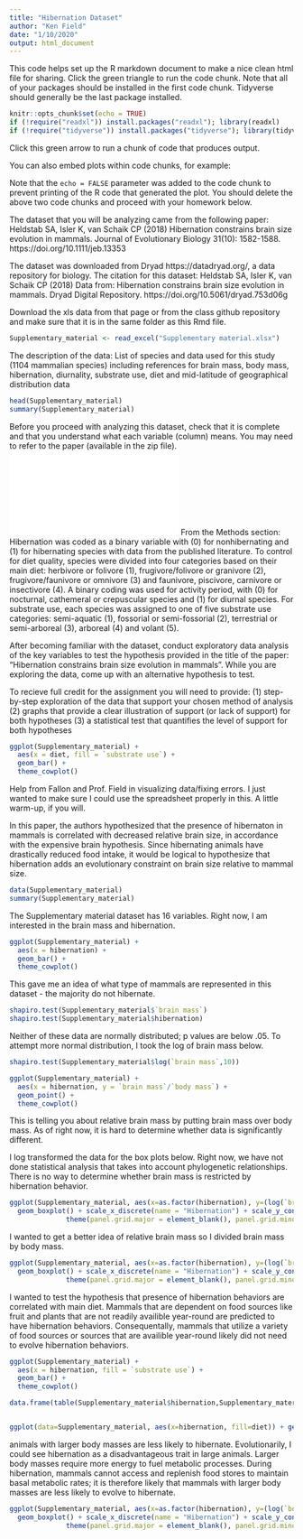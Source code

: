 ```yaml
---
title: "Hibernation Dataset"
author: "Ken Field"
date: "1/10/2020"
output: html_document
---
```


This code helps set up the R markdown document to make a nice clean html file for sharing. 
Click the green triangle to run the code chunk. 
Note that all of your packages should be installed in the first code chunk.
Tidyverse should generally be the last package installed.

```r
knitr::opts_chunk$set(echo = TRUE)
if (!require("readxl")) install.packages("readxl"); library(readxl)
if (!require("tidyverse")) install.packages("tidyverse"); library(tidyverse)
```

Click this green arrow to run a chunk of code that produces output.


You can also embed plots within code chunks, for example:



Note that the `echo = FALSE` parameter was added to the code chunk to prevent printing of the R code that generated the plot. You should delete the above two code chunks and proceed with your homework below.

The dataset that you will be analyzing came from the following paper:
Heldstab SA, Isler K, van Schaik CP (2018) Hibernation constrains brain size evolution in mammals. Journal of Evolutionary Biology 31(10): 1582-1588. https://doi.org/10.1111/jeb.13353

The dataset was downloaded from Dryad https://datadryad.org/, a data repository for biology. The citation for this dataset:
Heldstab SA, Isler K, van Schaik CP (2018) Data from: Hibernation constrains brain size evolution in mammals. Dryad Digital Repository. https://doi.org/10.5061/dryad.753d06g

Download the xls data from that page or from the class github repository and make sure that it is in the same folder as this Rmd file.

```r
Supplementary_material <- read_excel("Supplementary material.xlsx")
```

The description of the data:
List of species and data used for this study (1104 mammalian species) including references for brain mass, body mass, hibernation, diurnality, substrate use, diet and mid-latitude of geographical distribution data

```r
head(Supplementary_material)
summary(Supplementary_material)
```

Before you proceed with analyzing this dataset, check that it is complete and that you understand what each variable (column) means. You may need to refer to the paper (available in the zip file).
![Heldstab et al.](Heldstab_et_al-2018-Journal_of_Evolutionary_Biology.pdf)
From the Methods section:
Hibernation was coded as a binary variable with (0) for nonhibernating and (1) for hibernating species with data from the published literature.
To control for diet quality, species were divided into four categories based on their main diet: herbivore or folivore (1), frugivore/folivore or granivore (2), frugivore/faunivore or omnivore (3) and faunivore, piscivore, carnivore or insectivore (4). A binary coding was used for activity period, with (0) for nocturnal, cathemeral or crepuscular species and (1) for diurnal species. For substrate use, each species was assigned to one of five substrate use categories: semi-aquatic (1), fossorial or semi-fossorial (2), terrestrial or semi-arboreal (3), arboreal (4) and volant (5).

After becoming familiar with the dataset, conduct exploratory data analysis of the key variables to test the hypothesis provided in the title of the paper: "Hibernation constrains brain size evolution in mammals". 
While you are exploring the data, come up with an alternative hypothesis to test.

To recieve full credit for the assignment you will need to provide: 
(1) step-by-step exploration of the data that support your chosen method of analysis
(2) graphs that provide a clear illustration of support (or lack of support) for both hypotheses
(3) a statistical test that quantifies the level of support for both hypotheses

```r
ggplot(Supplementary_material) +
  aes(x = diet, fill = `substrate use`) +
  geom_bar() +
  theme_cowplot()
```
Help from Fallon and Prof. Field in visualizing data/fixing errors. I just wanted to make sure I could use the spreadsheet properly in this. A little warm-up, if you will.

In this paper, the authors hypothesized that the presence of hibernaton in mammals is correlated with decreased relative brain size, in accordance with the expensive brain hypothesis. Since hibernating animals have drastically reduced food intake, it would be logical to hypothesize that hibernation adds an evolutionary constraint on brain size relative to mammal size. 

```r
data(Supplementary_material)
summary(Supplementary_material)
```
The Supplementary material dataset has 16 variables. Right now, I am interested in the brain mass and hibernation.

```r
ggplot(Supplementary_material) +
  aes(x = hibernation) + 
  geom_bar() +
  theme_cowplot()
```
This gave me an idea of what type of mammals are represented in this dataset - the majority do not hibernate. 
```r
shapiro.test(Supplementary_material$`brain mass`)
shapiro.test(Supplementary_material$hibernation)
```
Neither of these data are normally distributed; p values are below .05. To attempt more normal distribution, I took the log of brain mass below. 
```r
shapiro.test(Supplementary_material$log(`brain mass`,10))
```
```r
ggplot(Supplementary_material) +
  aes(x = hibernation, y = `brain mass`/`body mass`) +
  geom_point() +
  theme_cowplot()
```
This is telling you about relative brain mass by putting brain mass over body mass. As of right now, it is hard to determine whether data is significantly different.

I log transformed the data for the box plots below. Right now, we have not done statistical analysis that takes into account phylogenetic relationships. There is no way to determine whether brain mass is restricted by hibernation behavior.
```r
ggplot(Supplementary_material, aes(x=as.factor(hibernation), y=(log(`brain mass`,10)), group=hibernation)) + 
  geom_boxplot() + scale_x_discrete(name = "Hibernation") + scale_y_continuous(name = "Log(Brain Mass)") + ggtitle("Boxplot of log(Brain Mass) by Hibernation") + theme_bw() + 
              theme(panel.grid.major = element_blank(), panel.grid.minor = element_blank())
```

I wanted to get a better idea of relative brain mass so I divided brain mass by body mass.

```r
ggplot(Supplementary_material, aes(x=as.factor(hibernation), y=(log(`brain mass`/`body mass`,10)), group=hibernation)) + 
  geom_boxplot() + scale_x_discrete(name = "Hibernation") + scale_y_continuous(name = "Log(Brain Mass/Body Mass)") + ggtitle("Boxplot of log(Brain Mass/Body Mass) by Hibernation") + theme_bw() + 
              theme(panel.grid.major = element_blank(), panel.grid.minor = element_blank())
```

I wanted to test the hypothesis that presence of hibernation behaviors are correlated with main diet. Mammals that are dependent on food sources like fruit and plants that are not readily availible year-round are predicted to have hibernation behaviors. Consequentally, mammals that utilize a variety of food sources or sources that are availible year-round likely did not need to evolve hibernation behaviors. 
```r
ggplot(Supplementary_material) +
  aes(x = hibernation, fill = `substrate use`) + 
  geom_bar() +
  theme_cowplot()
```

```r
data.frame(table(Supplementary_material$hibernation,Supplementary_material$diet))


ggplot(data=Supplementary_material, aes(x=hibernation, fill=diet)) + geom_bar(stat="identity")
```



animals with larger body masses are less likely to hibernate. Evolutionarily, I could see hibernation as a disadvantageous trait in large animals. Larger body masses require more energy to fuel metabolic processes. During hibernation, mammals cannot access and replenish food stores to maintain basal metabolic rates; it is therefore likely that mammals with larger body masses are less likely to evolve to hibernate. 
```r
ggplot(Supplementary_material, aes(x=as.factor(hibernation), y=(log(`body mass`,10)), group=hibernation)) + 
  geom_boxplot() + scale_x_discrete(name = "Hibernation") + scale_y_continuous(name = "Log(Body Mass)") + ggtitle("Boxplot of log(Body Mass) by Hibernation") + theme_bw() + 
              theme(panel.grid.major = element_blank(), panel.grid.minor = element_blank())
```